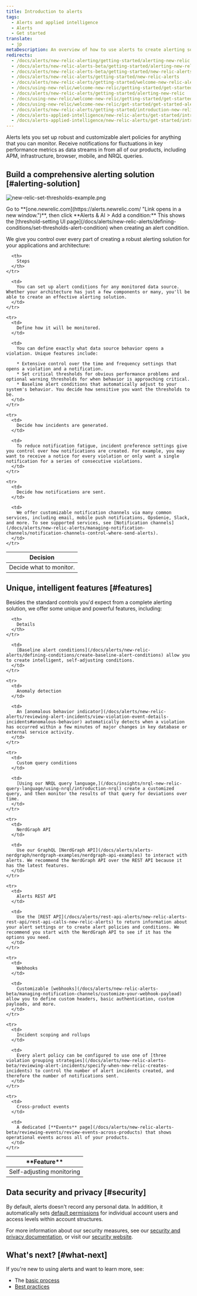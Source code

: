 ```yaml
---
title: Introduction to alerts
tags:
  - Alerts and applied intelligence
  - Alerts
  - Get started
translate:
  - jp
metaDescription: An overview of how to use alerts to create alerting solutions you can adjust or scale to your organization’s needs.
redirects:
  - /docs/alerts/new-relic-alerting/getting-started/alerting-new-relic
  - /docs/alerts/new-relic-alerts-beta/getting-started/alerting-new-relic
  - /docs/alerts/new-relic-alerts-beta/getting-started/new-relic-alerts
  - /docs/alerts/new-relic-alerts/getting-started/new-relic-alerts
  - /docs/alerts/new-relic-alerts/getting-started/welcome-new-relic-alerts
  - /docs/using-new-relic/welcome-new-relic/getting-started/get-started-new-relic-apm
  - /docs/alerts/new-relic-alerts/getting-started/alerting-new-relic
  - /docs/using-new-relic/welcome-new-relic/getting-started/get-started-alerts
  - /docs/using-new-relic/welcome-new-relic/get-started/get-started-alerts
  - /docs/alerts/new-relic-alerts/getting-started/introduction-new-relic-alerts
  - /docs/alerts-applied-intelligence/new-relic-alerts/get-started/introduction-new-relic-alerts
  - /docs/alerts-applied-intelligence/new-relic-alerts/get-started/introduction-alerts
---
```


Alerts lets you set up robust and customizable alert policies for anything that you can monitor. Receive notifications for fluctuations in key performance metrics as data streams in from all of our products, including APM, infrastructure, browser, mobile, and NRQL queries.

## Build a comprehensive alerting solution [#alerting-solution]

![new-relic-set-thresholds-example.png](./images/new-relic-set-thresholds-example_0.png "new-relic-set-thresholds-example.png")

<figcaption>
  Go to **[one.newrelic.com](https://alerts.newrelic.com/ "Link opens in a new window.")**, then click **Alerts & AI > Add a condition:** This shows the [threshold-setting UI page](/docs/alerts/new-relic-alerts/defining-conditions/set-thresholds-alert-condition) when creating an alert condition.
</figcaption>

We give you control over every part of creating a robust alerting solution for your applications and architecture:

<table>
  <thead>
    <tr>
      <th style={{ width: "200px" }}>
        Decision
      </th>

      <th>
        Steps
      </th>
    </tr>
  </thead>

  <tbody>
    <tr>
      <td>
        Decide what to monitor.
      </td>

      <td>
        You can set up alert conditions for any monitored data source. Whether your architecture has just a few components or many, you'll be able to create an effective alerting solution.
      </td>
    </tr>

    <tr>
      <td>
        Define how it will be monitored.
      </td>

      <td>
        You can define exactly what data source behavior opens a violation. Unique features include:

        * Extensive control over the time and frequency settings that opens a violation and a notification.
        * Set critical thresholds for obvious performance problems and optional warning thresholds for when behavior is approaching critical.
        * Baseline alert conditions that automatically adjust to your system's behavior. You decide how sensitive you want the thresholds to be.
      </td>
    </tr>

    <tr>
      <td>
        Decide how incidents are generated.
      </td>

      <td>
        To reduce notification fatigue, incident preference settings give you control over how notifications are created. For example, you may want to receive a notice for every violation or only want a single notification for a series of consecutive violations.
      </td>
    </tr>

    <tr>
      <td>
        Decide how notifications are sent.
      </td>

      <td>
        We offer customizable notification channels via many common services, including email, mobile push notifications, OpsGenie, Slack, and more. To see supported services, see [Notification channels](/docs/alerts/new-relic-alerts/managing-notification-channels/notification-channels-control-where-send-alerts).
      </td>
    </tr>
  </tbody>
</table>

## Unique, intelligent features [#features]

Besides the standard controls you'd expect from a complete alerting solution, we offer some unique and powerful features, including:

<table>
  <thead>
    <tr>
      <th width={200}>
        **Feature**
      </th>

      <th>
        Details
      </th>
    </tr>
  </thead>

  <tbody>
    <tr>
      <td>
        Self-adjusting monitoring
      </td>

      <td>
        [Baseline alert conditions](/docs/alerts/new-relic-alerts/defining-conditions/create-baseline-alert-conditions) allow you to create intelligent, self-adjusting conditions.
      </td>
    </tr>

    <tr>
      <td>
        Anomaly detection
      </td>

      <td>
        An [anomalous behavior indicator](/docs/alerts/new-relic-alerts/reviewing-alert-incidents/view-violation-event-details-incidents#anomalous-behavior) automatically detects when a violation has occurred within a few minutes of major changes in key database or external service activity.
      </td>
    </tr>

    <tr>
      <td>
        Custom query conditions
      </td>

      <td>
        [Using our NRQL query language,](/docs/insights/nrql-new-relic-query-language/using-nrql/introduction-nrql) create a customized query, and then monitor the results of that query for deviations over time.
      </td>
    </tr>

    <tr>
      <td>
        NerdGraph API
      </td>

      <td>
        Use our GraphQL [NerdGraph API](/docs/alerts/alerts-nerdgraph/nerdgraph-examples/nerdgraph-api-examples) to interact with alerts. We recommend the NerdGraph API over the REST API because it has the latest features.
      </td>
    </tr>

    <tr>
      <td>
        Alerts REST API
      </td>

      <td>
        Use the [REST API](/docs/alerts/rest-api-alerts/new-relic-alerts-rest-api/rest-api-calls-new-relic-alerts) to return information about your alert settings or to create alert policies and conditions. We recommend you start with the NerdGraph API to see if it has the options you need.
      </td>
    </tr>

    <tr>
      <td>
        Webhooks
      </td>

      <td>
        Customizable [webhooks](/docs/alerts/new-relic-alerts-beta/managing-notification-channels/customize-your-webhook-payload) allow you to define custom headers, basic authentication, custom payloads, and more.
      </td>
    </tr>

    <tr>
      <td>
        Incident scoping and rollups
      </td>

      <td>
        Every alert policy can be configured to use one of [three violation grouping strategies](/docs/alerts/new-relic-alerts-beta/reviewing-alert-incidents/specify-when-new-relic-creates-incidents) to control the number of alert incidents created, and therefore the number of notifications sent.
      </td>
    </tr>

    <tr>
      <td>
        Cross-product events
      </td>

      <td>
        A dedicated [**Events** page](/docs/alerts/new-relic-alerts-beta/reviewing-events/review-events-across-products) that shows operational events across all of your products.
      </td>
    </tr>
  </tbody>
</table>

## Data security and privacy [#security]

By default, alerts doesn't record any personal data. In addition, it automatically sets [default permissions](/docs/alerts/new-relic-alerts/rules-limits-glossary/rules-limits-new-relic-alerts) for individual account users and access levels within account structures.

For more information about our security measures, see our [security and privacy documentation](/docs/using-new-relic/new-relic-security/security/security-matters-data-privacy-new-relic), or visit our [security website](https://newrelic.com/security).

## What's next? [#what-next]

If you're new to using alerts and want to learn more, see:

* The [basic process](/docs/alerts/new-relic-alerts/getting-started/understand-new-relic-alerts-workflow)
* [Best practices](/docs/alerts/new-relic-alerts/getting-started/best-practices-alert-policies)
